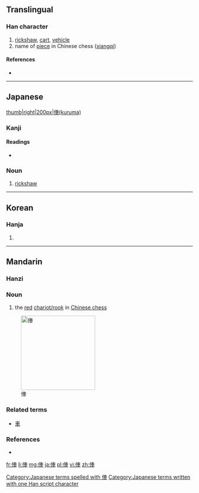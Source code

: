 {{also|伡}}
==Translingual==

===Han character===
{{Han char|rn=9|rad=人|as=07|sn=9|four=|canj=人十田十 (OJWJ)|ids=⿰[[亻]][[車]]}}

# [[rickshaw]], [[cart]], [[vehicle]]
# name of [[piece]] in Chinese chess ([[xiangqi]])

====References====
* {{Han ref|kx=0106.041|dkj=00720|dj=0225.100|hdz=10157.010|uh=4FE5|ud=20453}}

----

==Japanese==
[[file:JapaneseRickshaw.jpg|thumb|right|200px|俥(kuruma)]]

===Kanji===
{{ja-kanji|grade=|rs=人07}}

====Readings====
* {{ja-readings|on=|kun=[[くるま]] (kuruma)}}

===Noun===
{{ja-noun|k|hira=くるま|rom=kuruma}}

# [[rickshaw]]

[[Category:Japanese terms spelled with 俥]]
[[Category:Japanese terms written with one Han script character]]

----

==Korean==

===Hanja===
{{ko-hanja|hangeul=거|rv=geo|mr=kŏ}}

# {{defn|lang=ko|sort=人07}}

----

==Mandarin==

===Hanzi===
{{cmn-hanzi|pin=[[chē]] ([[che1]]), [[jū]] ([[ju1]])|wg=ch'e<sup>1</sup>}}

===Noun===
{{cmn-noun|t|pin=jū|pint=ju1|tra=俥|sim=车|rs=人07}}

# the [[red]] [[w:Chinese_chess#Chariot.2FRook|chariot/rook]] in [[w:Xiangqi|Chinese chess]]

[[Image:Xiangqi Chariot.png|200px|thumb|right|俥]]

===Related terms===
* [[車]]

===References===
* {{pedialite|xiangqi}}

[[fr:俥]]
[[li:俥]]
[[mg:俥]]
[[ja:俥]]
[[pl:俥]]
[[vi:俥]]
[[zh:俥]]